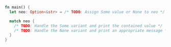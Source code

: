 ```rust
fn main() {
  let neo: Option<&str> = /* TODO: Assign Some value or None to neo */

  match neo {
    /* TODO: Handle the Some variant and print the contained value */
    /* TODO: Handle the None variant and print an appropriate message */
  }
}
```